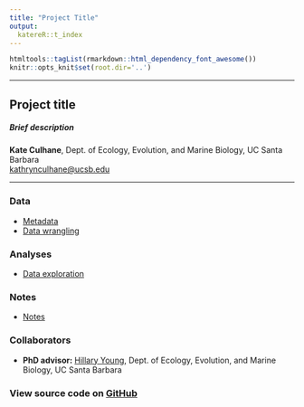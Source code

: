 ```yaml
---
title: "Project Title"
output:
  katereR::t_index
---
```


```r
htmltools::tagList(rmarkdown::html_dependency_font_awesome())
knitr::opts_knit$set(root.dir='..')
```

***

<div class = "summary">

# Project title

##### Brief description

**Kate Culhane**, Dept. of Ecology, Evolution, and Marine Biology, UC Santa Barbara  
[kathrynculhane@ucsb.edu](kathrynculhane@ucsb.edu)
[<i class="fa fa-github"></i>](https://github.com/katekathrynkat/)
[<i class="fa fa-twitter"></i>](https://twitter.com/katekathrynkat/)

</div>

***

### <i class="fa fa-table fa-fw"></i> Data

- [Metadata](https://katekathrynkat.github.io/PROJECT/01_metadata.html)
- [Data wrangling](https://katekathrynkat.github.io/PROJECT/02_data_wrangling.html)

### <i class="fa fa-chart-line fa-fw"></i> Analyses

- [Data exploration](https://katekathrynkat.github.io/PROJECT/03_data_exploration.html)

### <i class="fa fa-sticky-note fa-fw"></i> Notes

- [Notes](https://katekathrynkat.github.io/PROJECT/99_notes.html)

### <i class="fa fa-users fa-fw"></i> Collaborators

- **PhD advisor:** [Hillary Young](https://young-lab.eemb.ucsb.edu/), Dept. of Ecology, Evolution, and Marine Biology, UC Santa Barbara

### [<i class="fa fa-github fa-fw"></i>](https://github.com/katekathrynkat/PROJECT_PATH) View source code on [GitHub](https://github.com/katekathrynkat/PROJECT_PATH)
